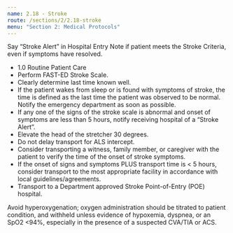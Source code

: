 ```yaml
---
name: 2.18 - Stroke
route: /sections/2/2.18-stroke
menu: "Section 2: Medical Protocols"
---
```



<Caution id="caution-1">
  Say “Stroke Alert” in Hospital Entry Note if patient meets the Stroke Criteria,
  even if symptoms have resolved.
</Caution>

<EMTLevel level="basic">
  <EMTLevel level="advanced">
    <EMTLevel level="paramedic">
      <ul>
        <li>
          <MyLink to="/sections/1/1.0-routine-patient-care">
            1.0 Routine Patient Care
          </MyLink>
        </li>
        <li>Perform FAST-ED Stroke Scale.</li>
        <li>Clearly determine last time known well.</li>
        <li>
          If the patient wakes from sleep or is found with symptoms of stroke, the time
          is defined as the last time the patient was observed to be normal. Notify the
          emergency department as soon as possible.
        </li>
        <li>
          If any one of the signs of the stroke scale is abnormal and onset of
          symptoms are less than 5 hours, notify receiving hospital of a “Stroke Alert”.
        </li>
        <li>
          Elevate the head of the stretcher 30 degrees.
        </li>
        <li>
          Do not delay transport for ALS intercept.
        </li>
        <li>
          Consider transporting a witness, family member, or caregiver with the patient
          to verify the time of the onset of stroke symptoms.
        </li>
        <li>
          If the onset of signs and symptoms PLUS transport time is &lt; 5 hours,
          consider transport to the most appropriate facility in accordance with local
          guidelines/agreements.
        </li>
        <li>
          Transport to a Department approved Stroke Point-of-Entry (POE) hospital.
        </li>
      </ul>
    </EMTLevel>
  </EMTLevel>
</EMTLevel>

<Caution id="caution-2">
  Avoid hyperoxygenation; oxygen administration should be titrated to patient condition,
  and withheld unless evidence of hypoxemia, dyspnea, or an SpO2 &lt;94%, especially in
  the presence of a suspected CVA/TIA or ACS.
</Caution>

<StrokeCard />
